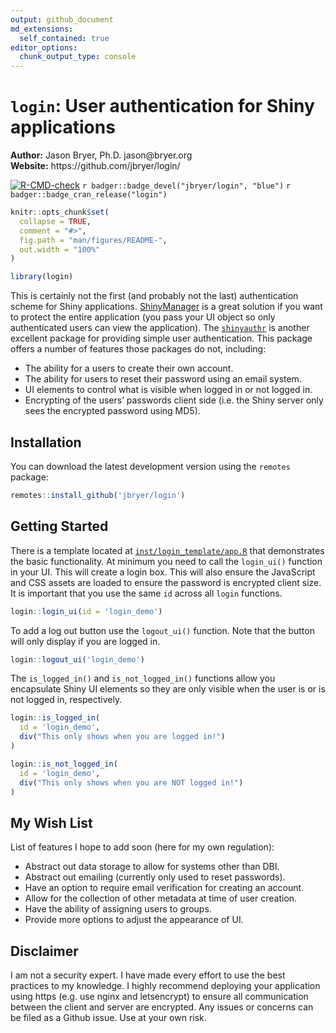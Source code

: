 ```yaml
---
output: github_document
md_extensions:
  self_contained: true
editor_options:
  chunk_output_type: console
---
```


# `login`: User authentication for Shiny applications

**Author:** Jason Bryer, Ph.D. jason@bryer.org  
**Website:** https://github.com/jbryer/login/

<!-- badges: start -->
[![R-CMD-check](https://github.com/jbryer/login/actions/workflows/R-CMD-check.yaml/badge.svg)](https://github.com/jbryer/login/actions/workflows/R-CMD-check.yaml)
`r badger::badge_devel("jbryer/login", "blue")`
`r badger::badge_cran_release("login")`
<!-- badges: end -->


```r
knitr::opts_chunk$set(
  collapse = TRUE,
  comment = "#>",
  fig.path = "man/figures/README-",
  out.width = "100%"
)

library(login)
```

This is certainly not the first (and probably not the last) authentication scheme for Shiny applications. [ShinyManager](https://datastorm-open.github.io/shinymanager/) is a great solution if you want to protect the entire application (you pass your UI object so only authenticated users can view the application). The [`shinyauthr`](https://github.com/PaulC91/shinyauthr?tab=readme-ov-file) is another excellent package for providing simple user authentication. This package offers a number of features those packages do not, including:

* The ability for a users to create their own account.
* The ability for users to reset their password using an email system.
* UI elements to control what is visible when logged in or not logged in.
* Encrypting of the users' passwords client side (i.e. the Shiny server only sees the encrypted password using MD5).


## Installation

You can download the latest development version using the `remotes` package:

```r
remotes::install_github('jbryer/login')
```

## Getting Started

There is a template located at [`inst/login_template/app.R`](inst/login_template/app.R) that demonstrates the basic functionality. At minimum you need to call the `login_ui()` function in your UI. This will create a login box. This will also ensure the JavaScript and CSS assets are loaded to ensure the password is encrypted client size. It is important that you use the same `id` across all `login` functions.

```r
login::login_ui(id = 'login_demo')
```

To add a log out button use the `logout_ui()` function. Note that the button will only display if you are logged in.

```r
login::logout_ui('login_demo')
```

The `is_logged_in()` and `is_not_logged_in()` functions allow you encapsulate Shiny UI elements so they are only visible when the user is or is not logged in, respectively. 

```r
login::is_logged_in(
  id = 'login_demo',
  div("This only shows when you are logged in!")
)
```

```r
login::is_not_logged_in(
  id = 'login_demo',
  div("This only shows when you are NOT logged in!")
)
```

## My Wish List

List of features I hope to add soon (here for my own regulation):

* Abstract out data storage to allow for systems other than DBI.
* Abstract out emailing (currently only used to reset passwords).
* Have an option to require email verification for creating an account.
* Allow for the collection of other metadata at time of user creation.
* Have the ability of assigning users to groups.
* Provide more options to adjust the appearance of UI.

## Disclaimer

I am not a security expert. I have made every effort to use the best practices to my knowledge. I highly recommend deploying your application using https (e.g. use nginx and letsencrypt) to ensure all communication between the client and server are encrypted. Any issues or concerns can be filed as a Github issue. Use at your own risk.

